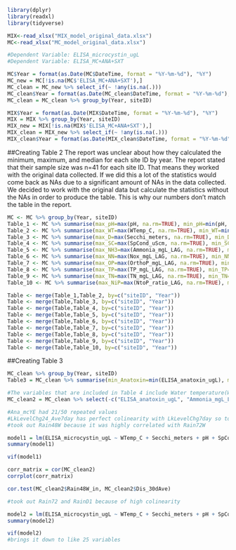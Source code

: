 ```{r}
library(dplyr)
library(readxl)
library(tidyverse)
```

```{r}
MIX<-read_xlsx("MIX_model_original_data.xlsx")
MC<-read_xlsx("MC_model_original_data.xlsx")
```

```{r Dependent Variables for MC}
#Dependent Variable: ELISA_microcystin_ugL 
#Dependent Variable: ELISA_MC+ANA+SXT
```

```{r}
MC$Year = format(as.Date(MC$DateTime, format = "%Y-%m-%d"), "%Y")
MC_new = MC[!is.na(MC$'ELISA_MC+ANA+SXT'),]
MC_clean = MC_new %>% select_if(~ !any(is.na(.)))
MC_clean$Year = format(as.Date(MC_clean$DateTime, format = "%Y-%m-%d"), "%Y")
MC_clean = MC_clean %>% group_by(Year, siteID)

MIX$Year = format(as.Date(MIX$DateTime, format = "%Y-%m-%d"), "%Y")
MIX = MIX %>% group_by(Year, siteID)
MIX_new = MIX[!is.na(MIX$'ELISA_MC+ANA+SXT'),]
MIX_clean = MIX_new %>% select_if(~ !any(is.na(.)))
MIX_clean$Year = format(as.Date(MIX_clean$DateTime, format = "%Y-%m-%d"), "%Y")

```
##Creating Table 2
The report was unclear about how they calculated the minimum, maximum, and median for each site ID by year. The report stated that their sample size was n=41 for each site ID. That means they worked with the original data collected. If we did this a lot of the statistics would come back as NAs due to a significant amount of NAs in the data collected. We decided to work with the original data but calculate the statistics without the NAs in order to produce the table. This is why our numbers don't match the table in the report.
```{r}
MC <- MC %>% group_by(Year, siteID)
Table_1 <- MC %>% summarise(max_pH=max(pH, na.rm=TRUE), min_pH=min(pH, na.rm=TRUE), median_pH=median(pH, na.rm=TRUE)) 
Table_2 <- MC %>% summarise(max_WT=max(WTemp_C, na.rm=TRUE), min_WT=min(WTemp_C, na.rm=TRUE), median_WT=median(WTemp_C, na.rm=TRUE)) 
Table_3 <- MC %>% summarise(max_D=max(Secchi_meters, na.rm=TRUE), min_D=min(Secchi_meters, na.rm=TRUE), median_D=median(Secchi_meters, na.rm=TRUE)) 
Table_4 <- MC %>% summarise(max_SC=max(SpCond_uScm, na.rm=TRUE), min_SC=min(SpCond_uScm, na.rm=TRUE), median_SC=median(SpCond_uScm, na.rm=TRUE)) 
Table_5 <- MC %>% summarise(max_NH3=max(Ammonia_mgL_LAG, na.rm=TRUE), min_NH3=min(Ammonia_mgL_LAG, na.rm=TRUE), median_NH3=median(Ammonia_mgL_LAG, na.rm=TRUE)) 
Table_6 <- MC %>% summarise(max_NN=max(Nox_mgL_LAG, na.rm=TRUE), min_NN=min(Nox_mgL_LAG, na.rm=TRUE), median_NN=median(Nox_mgL_LAG, na.rm=TRUE)) 
Table_7 <- MC %>% summarise(max_OP=max(OrthoP_mgL_LAG, na.rm=TRUE), min_OP=min(OrthoP_mgL_LAG, na.rm=TRUE), median_OP=median(OrthoP_mgL_LAG, na.rm=TRUE)) 
Table_8 <- MC %>% summarise(max_TP=max(TP_mgL_LAG, na.rm=TRUE), min_TP=min(TP_mgL_LAG, na.rm=TRUE), median_TP=median(TP_mgL_LAG, na.rm=TRUE)) 
Table_9 <- MC %>% summarise(max_TN=max(TN_mgL_LAG, na.rm=TRUE), min_TN=min(TN_mgL_LAG, na.rm=TRUE), median_TN=median(TN_mgL_LAG, na.rm=TRUE)) 
Table_10 <- MC %>% summarise(max_NiP=max(NtoP_ratio_LAG, na.rm=TRUE), min_NiP=min(NtoP_ratio_LAG, na.rm=TRUE), median_NiP=median(NtoP_ratio_LAG, na.rm=TRUE))

Table <- merge(Table_1,Table_2, by=c("siteID", "Year"))
Table <- merge(Table,Table_3, by=c("siteID", "Year"))
Table <- merge(Table,Table_4, by=c("siteID", "Year"))
Table <- merge(Table,Table_5, by=c("siteID", "Year"))
Table <- merge(Table,Table_6, by=c("siteID", "Year"))
Table <- merge(Table,Table_7, by=c("siteID", "Year"))
Table <- merge(Table,Table_8, by=c("siteID", "Year"))
Table <- merge(Table,Table_9, by=c("siteID", "Year"))
Table <- merge(Table,Table_10, by=c("siteID", "Year"))

```
##Creating Table 3

```{r}
MC_clean %>% group_by(Year, siteID) 
Table3 = MC_clean %>% summarise(min_Anatoxin=min(ELISA_anatoxin_ugL), max_Anatoxin=max(ELISA_anatoxin_ugL), med_Anatoxin=median(ELISA_anatoxin_ugL), min_Microcystin=min(ELISA_microcystin_ugL), max_Microcystin=max(ELISA_microcystin_ugL), med_Microcystin=median(ELISA_microcystin_ugL), min_Saxitoxin=min(ELISA_saxitoxin_ugL), max_Saxitoxin=max(ELISA_saxitoxin_ugL), med_Saxitoxin=median(ELISA_saxitoxin_ugL))

```

 
```{r}
#The variables that are included in Table 4 include Water temperature(WT) Specific conductance(SC), Total phosphorus(TP), "the plank one"(Plank_mcyE), "the micro one"(Micro_mcyE), Anatoxin(anaC), Saxitoxin(sxtA), Wind direction(WindDir), Lake level for 7 days(LL_7day), Lake level spring average(LL_Spring), Lake level 14 days(LL_14day)
MC_clean2 = MC_clean %>% select(-c("ELISA_anatoxin_ugL", "Ammonia_mgL_LAG", "Nox_mgL_LAG", "Nitrite_mgL_LAG", "Nitrate_mgL_LAG", "OrthoP_mgL_LAG", "SXTx100", "DateTime", "MCx12.5", "siteID", "Year", "Ana_mcyE_cp100mL_LAG", "LkLevelChg7day"))

#Ana_mcYE had 21/50 repeated values
#LkLevelChg24_Ave7day has perfect colinearity with LkLevelChg7day so took out LkLevelChg7day since its not in the final model
#took out Rain48W because it was highly correlated with Rain72W

model1 = lm(ELISA_microcystin_ugL ~ WTemp_C + Secchi_meters + pH + SpCond_uScm + TP_mgL_LAG + TN_mgL_LAG + NtoP_ratio_LAG + Micro_mcyE_cp100mL_LAG + Plank_mcyE_cp100mL_LAG + anaC_cp100mL_LAG + sxtA_cp100mL_LAG + WindSpInst_mph + WindDirInst_deg + WindSpAnt24_mph + WindDirAnt24_deg + RainD_1 + RainD_2 + RainD_3 + Rain48W_in + Rain72W_in + Sum7d_precip + Sum14d_precip + BarPressInst_inhg + changeBP + LkLevelChg24_ft + LkLevelChg14day + LkLevelChg24_Ave7day + LkLevelChg24_Ave7dayABS + LkLevel_dev_springave + PAR_1dSUM + PAR_3dAVG + PAR_5dAVG + PAR_7dAVG + PAR_14dAVG + Dis_dm1 + Dis_dm2 + Dis_dm3 + Dis_7dAve + Dis_14dAve + Dis_30dAve, data = MC_clean2)
summary(model1)

vif(model1)

corr_matrix = cor(MC_clean2)
corrplot(corr_matrix)

cor.test(MC_clean2$Rain48W_in, MC_clean2$Dis_30dAve)

#took out Rain72 and RainD1 because of high colinearity

model2 = lm(ELISA_microcystin_ugL ~ WTemp_C + Secchi_meters + pH + SpCond_uScm + TP_mgL_LAG + NtoP_ratio_LAG + Micro_mcyE_cp100mL_LAG + Plank_mcyE_cp100mL_LAG + anaC_cp100mL_LAG + sxtA_cp100mL_LAG + WindSpInst_mph + WindDirInst_deg + WindSpAnt24_mph + WindDirAnt24_deg + Rain48W_in + Sum14d_precip + BarPressInst_inhg + changeBP + LkLevelChg14day + LkLevelChg24_Ave7day + LkLevelChg24_Ave7dayABS + LkLevel_dev_springave + PAR_1dSUM, data = MC_clean2)
summary(model2)

vif(model2)
#brings it down to like 25 variables
```

